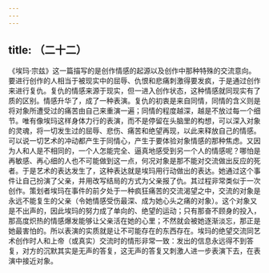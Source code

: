 ```yaml
---
---
---
```

title: （二十二）
---




《埃玛·宗兹》这一篇描写的是创作情感的起源以及创作中那种特殊的交流意向。要进行创作的人相当于被现实中的屈辱、仇恨和悲痛刺激得要发疯，于是通过创作来进行复仇。复仇的情感来源于现实，但一进入创作状态，这种情感就同现实有了质的区别。情感升华了，成了一种表演。复仇的初衷是来自同情，同情的含义则是将对象所遭受过的痛苦由自己来重演一遍；同情的程度越深，越是不放过每一个细节。唯有像埃玛这样身体力行的表演，而不是停留在头脑里的构想，可以深入对象的灵魂，将一切发生过的屈辱、悲伤、痛苦和绝望再现，以此来释放自己的情感。可以说一切艺术的冲动都产生于同情心，产生于要体验对象情感的那种焦虑。又因为人和人是不相同的，一个人怎能完全、逼真地感受到另一个人的情感呢？哪怕是再敏感、再心细的人也不可能做到这一点，何况对象是那不能对交流做出反应的死者。于是艺术的表达发生了，这种表达就是埃玛用行动做出的表达。她通过这个事件让自己扮演了父亲，并用改写结局的方式为父亲报了仇。其过程非常类似于一次创作。策划者埃玛在事件的前夕处于一种疯狂痛苦的交流渴望之中，交流的对象是永远不能复生的父亲（令她情感受伤最深、成为她心头之痛的对象）。这个对象又是不出声的，因此埃玛的努力成了单向的、绝望的运动；只有那奋不顾身的投入，那高度炽热的情感爆发能够让父亲活在她的心里；不然就会被她逐渐淡忘，那正是她最害怕的。所以表演的实质就是让不可能存在的东西存在。埃玛的绝望交流同艺术创作时人和上帝（或真实）交流时的情形非常一致：发出的信息永远得不到答复，对方的沉默其实是无声的答复，这无声的答复又刺激人进一步表演下去，在表演中接近对象。